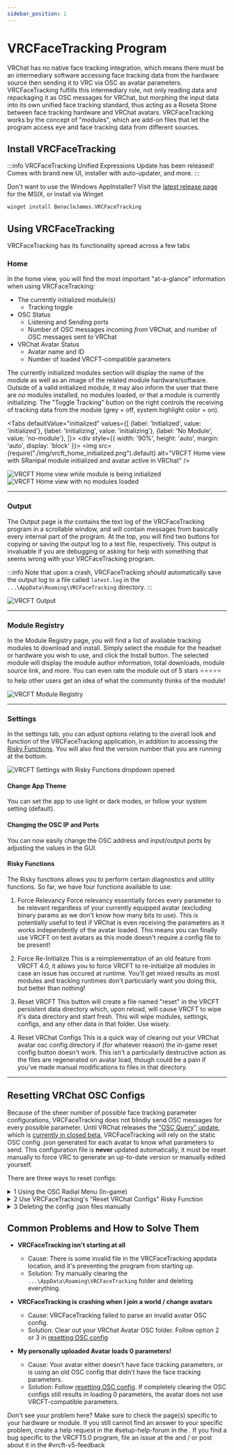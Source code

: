 ```yaml
---
sidebar_position: 1
---
```


# VRCFaceTracking Program


VRChat has no native face tracking integration,
which means there must be an intermediary software accessing face tracking data from the hardware source then sending it to VRC via OSC as avatar parameters.
VRCFaceTracking fulfills this intermediary role, not only reading data and repackaging it as OSC messages for VRChat, but
morphing the input data into its own unified face tracking standard, thus acting as a Roseta Stone between face tracking hardware and VRChat avatars. 
VRCFaceTracking works by the concept of "modules", which are add-on files that let the program access eye and face tracking data from different sources.

## Install VRCFaceTracking

:::info
VRCFaceTracking Unified Expressions Update has been released!
Comes with brand new UI, installer with auto-updater, and more.
:::

<div class="row" style={{display: 'flex',  justifyContent:'center', alignItems:'center'}}>
  <ImageCard name="VRCFaceTracking AppInstaller"
  url="https://github.com/benaclejames/VRCFaceTracking/releases/latest/download/VRCFaceTracking_x64.appinstaller"
  image={require('@site/docs/vrcft-software/img/vrcft_installer.png').default}
  description="Get the latest Release lightweight Windows AppInstaller, just run and install!"/>
</div>

Don't want to use the Windows AppInstaller? Visit the [latest release page](https://github.com/benaclejames/VRCFaceTracking/releases/latest/) for the MSIX, or install via Winget

```cmd
winget install BenacleJames.VRCFaceTracking
```

## Using VRCFaceTracking

VRCFaceTracking has its functionality spread across a few tabs

<!-- Turns out docusarus still doesn't generate the correct toc tree if headers are imported from subpages-->

### Home

In the home view, you will find the most important "at-a-glance" information when using VRCFaceTracking:

* The currently initialized module(s)
   * Tracking toggle
* OSC Status
   * Listening and Sending ports
   * Number of OSC messages incoming *from* VRChat, and number of OSC messages sent *to* VRChat
* VRChat Avatar Status
   * Avatar name and ID
   * Number of loaded VRCFT-compatible parameters

The currently initialized modules section will display the name of the module as well as an image of the related module hardware/software.
Outside of a valid initialized module, it may also inform the user that there are *no* modules installed, no modules loaded, or that a module is currently initializing.
The "Toggle Tracking" button on the right controls the receiving of tracking data from the module (grey = off, system highlight color = on).

<Tabs
  defaultValue="initialized"
  values={[
    {label: 'Initialized', value: 'initialized'},
    {label: 'Initializing', value: 'initializing'},
    {label: 'No Module', value: 'no-module'},
  ]}>
  <TabItem value="initialized">
    <div style={{
        width: '90%',
        height: 'auto',
        margin: 'auto',
        display: 'block'
    }}>
        <img src={require("./img/vrcft_home_initialized.png").default} alt="VRCFT Home view with SRanipal module initialized and avatar active in VRChat" />
    </div>
  </TabItem>

  <TabItem value="initializing">
    <div style={{
        width: '90%',
        height: 'auto',
        margin: 'auto',
        display: 'block'
    }}>
        <img src={require("./img/vrcft_home_initializing.png").default} alt="VRCFT Home view while module is being initialized" />
    </div>
  </TabItem>

  <TabItem value="no-module">
    <div style={{
        width: '90%',
        height: 'auto',
        margin: 'auto',
        display: 'block'
    }}>
        <img src={require("./img/vrcft_home_no_modules.png").default} alt="VRCFT Home view with no modules loaded" />
    </div>
  </TabItem>
</Tabs>


---

### Output

The Output page is *the* contains the text log of the VRCFaceTracking program in a scrollable window, and will contain messages from basically every internal part of the program.
At the top, you will find two buttons for copying or saving the output log to a text file, respectively.
This output is invaluable if you are debugging or asking for help with something that seems wrong with your VRCFaceTracking program.

:::info
Note that upon a crash, VRCFaceTracking *should* automatically save the output log to a file called `latest.log` in the `...\AppData\Roaming\VRCFaceTracking` directory.
:::

<div style={{
    width: '90%',
    height: 'auto',
    margin: 'auto',
    display: 'block'
}}>
    <img src={require("./img/vrcft_output.png").default} alt="VRCFT Output" />
</div>


---

### Module Registry

In the Module Registry page, you will find a list of avaliable tracking modules to download and install.
Simply select the module for the headset or hardware you wish to use, and click the Install button.
The selected module will display the module author information, total downloads, module source link, and more.
You can even rate the module out of 5 stars ⭐⭐⭐⭐⭐ to help other users get an idea of what the community thinks of the module!

<div style={{
    width: '90%',
    height: 'auto',
    margin: 'auto',
    display: 'block'
}}>
    <img src={require("./img/vrcft_module_registry.png").default} alt="VRCFT Module Registry" />
</div>


---

### Settings

In the settings tab, you can adjust options relating to the overall look and function of the VRCFaceTracking application,
in addition to accessing the [Risky Functions](#risky-functions).
You will also find the version number that you are running at the bottom.

<div style={{
    width: '90%',
    height: 'auto',
    margin: 'auto',
    display: 'block'
}}>
    <img src={require("./img/vrcft_settings.png").default} alt="VRCFT Settings with Risky Functions dropdown opened" />
</div>


#### Change App Theme

You can set the app to use light or dark modes, or follow your system setting (default).

#### Changing the OSC IP and Ports

You can now easily change the OSC address and input/output ports by adjusting the values in the GUI.

#### Risky Functions

The Risky functions allows you to perform certain diagnostics and utility functions.
So far, we have four functions available to use:

1. Force Relevancy
Force relevancy essentially forces every parameter to be relevant regardless of your currently equipped avatar (excluding binary params as we don't know how many bits to use). This is potentially useful to test if VRChat is even receiving the parameters as it works independently of the avatar loaded.
This means you can finally use VRCFT on test avatars as this mode doesn't require a config file to be present!

2. Force Re-Initialize
This is a reimplementation of an old feature from VRCFT 4.0, it allows you to force VRCFT to re-initialize all modules in case an issue has occured at runtime. You'll get mixed results as most modules and tracking runtimes don't particularly want you doing this, but better than nothing!

3. Reset VRCFT
This button will create a file named "reset" in the VRCFT persistent data directory which, upon reload, will cause VRCFT to wipe it's data directory and start fresh. This will wipe modules, settings, configs, and any other data in that folder. Use wisely. 

4. Reset VRChat Configs
This is a quick way of clearing out your VRChat avatar osc config directory if (for whatever reason) the in-game reset config button doesn't work. This isn't a particularly destructive action as the files are regenerated on avatar load, though could be a pain if you've made manual modifications to files in that directory.

---

## Resetting VRChat OSC Configs

Because of the sheer number of possible face tracking parameter configurations, VRCFaceTracking does not blindly send OSC messages for every possible parameter.
Until VRChat releases the ["OSC Query" update](https://ask.vrchat.com/t/developer-update-2-september-2022/13470#oscquery-9), which is [currently in closed beta](https://github.com/vrchat-community/osc/issues/143#issuecomment-1304419543),
VRCFaceTracking will rely on the static OSC config .json generated for each avatar to know what parameters to send.
This configuration file is **never** updated automatically, it must be reset manually to force VRC to generate an up-to-date version or manually edited yourself.

There are three ways to reset configs:

<details>
  <summary>1️ Using the OSC Radial Menu (In-game)</summary>

  1. While in VRC, open the Radial Menu
  2. Navigate to Options -> OSC
  3. Toggle the "Reset OSC Config" option. Setting this will cause an avatar refresh and *hopefully* reset the **current avatar's** OSC config .json

</details>

<details>
  <summary>2️ Use VRCFaceTracking's "Reset VRChat Configs" Risky Function</summary>

   1. Open VRCFaceTracking and navigate to the Settings page
   2. Enable the "Risky Settings" toggle then expand the list of "Risky Settings"
   3. Click the "Reset" button for "Reset VRChat Configs". Note that this will delete *all* OSC config .json files for every avatar

</details>

<details>
  <summary>3️ Deleting the config .json files manually</summary>

  1. Navigate to your AppData folder. You can get to ``AppData\Roaming`` by typing ``%appdata%`` into the search bar in the Windows Start Menu, or in the address bar of any Explorer window.
  2. Go to `...\AppData\LocalLow\VRChat\VRChat\` and delete the OSC folder.
  3. Restart VRC or refresh your avatar (by resetting or swapping avatar)

</details>

## Common Problems and How to Solve Them

- **VRCFaceTracking isn't starting at all**
  - Cause: There is some invalid file in the VRCFaceTracking appdata location, and it's preventing the program from starting up.
  - Solution: Try manually clearing the `...\AppData\Roaming\VRCFaceTracking` folder and deleting everything. 

- **VRCFaceTracking is crashing when I join a world / change avatars**
  - Cause: VRCFaceTracking failed to parse an invalid avatar OSC config.
  - Solution: Clear out your VRChat Avatar OSC folder. Follow option 2 or 3 in [resetting OSC config](#resetting-vrchat-osc-configs)

- **My personally uploaded Avatar loads 0 parameters!**
  - Cause: Your avatar either doesn't have face tracking parameters, or is using an old OSC config that didn't have the face tracking parameters.
  - Solution: Follow [resetting OSC config](#resetting-vrchat-osc-configs). If completely clearing the OSC configs still results in loading 0 parameters, the avatar does not use VRCFT-compatible parameters.

Don't see your problem here? Make sure to check the page(s) specific to your hardware or module. 
If you still cannot find an answer to your specific problem, create a help request in the <TextColor color="#5763ee">#setup-help-forum</TextColor> in the <CustomLink to="discord"/>.
If you find a bug specific to the VRCFT5.0 program, file an issue at the <CustomLink to="Github"/> and / or post about it in the <TextColor color="#5763ee">#vrcft-v5-feedback</TextColor>